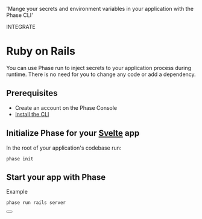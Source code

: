 
  'Mange your secrets and environment variables in your application with the Phase CLI'

<Tag variant="small">INTEGRATE</Tag>

# Ruby on Rails

You can use Phase run to inject secrets to your application process during runtime. There is no need for you to change any code or add a dependency.

## Prerequisites

- Create an account on the Phase Console
- [Install the CLI](/cli/install)

## Initialize Phase for your [Svelte](https://rubyonrails.org) app

In the root of your application's codebase run:

```fish
phase init
```

## Start your app with Phase

Example

```fish
phase run rails server
```

<div className="not-prose">
  <Button
    href="https://guides.rubyonrails.org/configuring.html"
    variant="text"
    arrow="right"
    children="Ruby on Rails Docs"
  />
</div>
